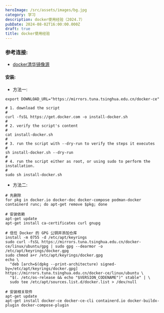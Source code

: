 ```yaml
---
heroImage: /src/assets/images/bg.jpg
category: 学习
description: docker使用经验（2024.7）
pubDate: 2024-08-02T16:00:00.000Z
draft: true
title: docker使用经验
---
```


### 参考连接:

* [docker清华镜像源](https://mirrors.tuna.tsinghua.edu.cn/help/docker-ce/)

#### 安装:

* 方法一:

```shell
export DOWNLOAD_URL="https://mirrors.tuna.tsinghua.edu.cn/docker-ce"

# 1. download the script
#
curl -fsSL https://get.docker.com -o install-docker.sh
#
# 2. verify the script's content
#
cat install-docker.sh
#
# 3. run the script with --dry-run to verify the steps it executes
#
sh install-docker.sh --dry-run
#
# 4. run the script either as root, or using sudo to perform the installation.
#
sudo sh install-docker.sh
```

* 方法二:

```shell
# 先删除
for pkg in docker.io docker-doc docker-compose podman-docker containerd runc; do apt-get remove $pkg; done

# 安装依赖
apt-get update
apt-get install ca-certificates curl gnupg

# 信任 Docker 的 GPG 公钥并添加仓库
install -m 0755 -d /etc/apt/keyrings
sudo curl -fsSL https://mirrors.tuna.tsinghua.edu.cn/docker-ce/linux/ubuntu/gpg | sudo gpg --dearmor -o /etc/apt/keyrings/docker.gpg
sudo chmod a+r /etc/apt/keyrings/docker.gpg
echo \
  "deb [arch=$(dpkg --print-architecture) signed-by=/etc/apt/keyrings/docker.gpg] https://mirrors.tuna.tsinghua.edu.cn/docker-ce/linux/ubuntu \
  "$(. /etc/os-release && echo "$VERSION_CODENAME")" stable" | \
  sudo tee /etc/apt/sources.list.d/docker.list > /dev/null

# 安装相关软件
apt-get update
apt-get install docker-ce docker-ce-cli containerd.io docker-buildx-plugin docker-compose-plugin
```
